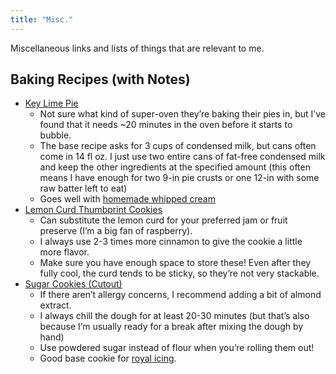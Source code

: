 ```yaml
---
title: "Misc."
---
```

Miscellaneous links and lists of things that are relevant to me.

## Baking Recipes (with Notes)

- [Key Lime Pie](https://www.allrecipes.com/recipe/15880/key-lime-pie-vii/)
    - Not sure what kind of super-oven they're baking their pies in, but I've found that it needs ~20 minutes in the oven before it starts to bubble.
    - The base recipe asks for 3 cups of condensed milk, but cans often come in 14 fl oz. I just use two entire cans of fat-free condensed milk and keep the other ingredients at the specified amount (this often means I have enough for two 9-in pie crusts or one 12-in with some raw batter left to eat)
    - Goes well with [homemade whipped cream](https://sallysbakingaddiction.com/homemade-whipped-cream/)

- [Lemon Curd Thumbprint Cookies](https://pastryandbeyond.com/ginger-thumbprint-cookies-lemon-curd/)
    - Can substitute the lemon curd for your preferred jam or fruit preserve (I'm a big fan of raspberry).
    - I always use 2-3 times more cinnamon to give the cookie a little more flavor.
    - Make sure you have enough space to store these! Even after they fully cool, the curd tends to be sticky, so they're not very stackable.
- [Sugar Cookies (Cutout)](https://www.browneyedbaker.com/go-pens-with-all-occasion-sugar-cookies/)
    - If there aren't allergy concerns, I recommend adding a bit of almond extract.
    - I always chill the dough for at least 20-30 minutes (but that's also because I'm usually ready for a break after mixing the dough by hand)
    - Use powdered sugar instead of flour when you're rolling them out!
    - Good base cookie for [royal icing](https://preppykitchen.com/royal-icing/).
